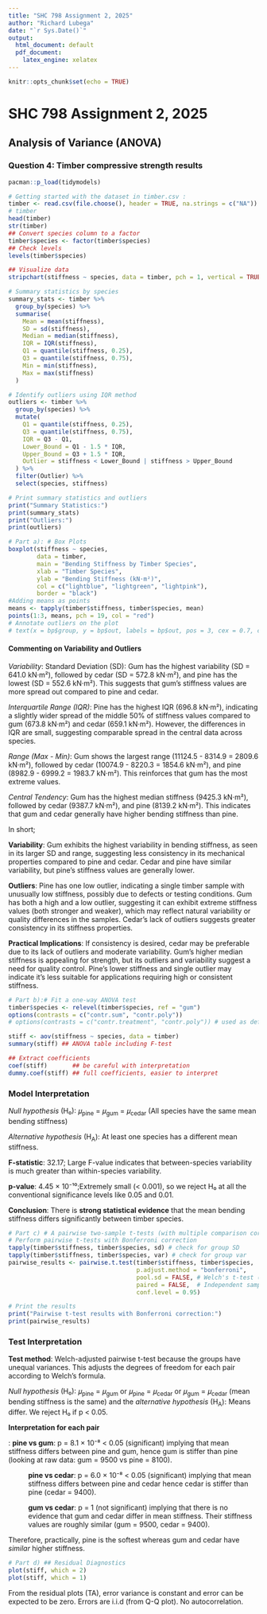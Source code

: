 ```yaml
---
title: "SHC 798 Assignment 2, 2025"
author: "Richard Lubega"
date: "`r Sys.Date()`"
output:
  html_document: default
  pdf_document:
    latex_engine: xelatex
---
```


```r
knitr::opts_chunk$set(echo = TRUE)

```

# SHC 798 Assignment 2, 2025

## Analysis of Variance (ANOVA)

### Question 4: Timber compressive strength results

```r
pacman::p_load(tidymodels)

# Getting started with the dataset in timber.csv :
timber <- read.csv(file.choose(), header = TRUE, na.strings = c("NA"))
# timber
head(timber)
str(timber)
## Convert species column to a factor
timber$species <- factor(timber$species)
## Check levels
levels(timber$species)

## Visualize data
stripchart(stiffness ~ species, data = timber, pch = 1, vertical = TRUE)

# Summary statistics by species
summary_stats <- timber %>%
  group_by(species) %>%
  summarise(
    Mean = mean(stiffness),
    SD = sd(stiffness),
    Median = median(stiffness),
    IQR = IQR(stiffness),
    Q1 = quantile(stiffness, 0.25),
    Q3 = quantile(stiffness, 0.75),
    Min = min(stiffness),
    Max = max(stiffness)
  )

# Identify outliers using IQR method
outliers <- timber %>%
  group_by(species) %>%
  mutate(
    Q1 = quantile(stiffness, 0.25),
    Q3 = quantile(stiffness, 0.75),
    IQR = Q3 - Q1,
    Lower_Bound = Q1 - 1.5 * IQR,
    Upper_Bound = Q3 + 1.5 * IQR,
    Outlier = stiffness < Lower_Bound | stiffness > Upper_Bound
  ) %>%
  filter(Outlier) %>%
  select(species, stiffness)

# Print summary statistics and outliers
print("Summary Statistics:")
print(summary_stats)
print("Outliers:")
print(outliers)

# Part a): # Box Plots
boxplot(stiffness ~ species,
        data = timber,
        main = "Bending Stiffness by Timber Species",
        xlab = "Timber Species",
        ylab = "Bending Stiffness (kN·m²)",
        col = c("lightblue", "lightgreen", "lightpink"),
        border = "black")
#Adding means as points
means <- tapply(timber$stiffness, timber$species, mean)
points(1:3, means, pch = 19, col = "red")
# Annotate outliers on the plot
# text(x = bp$group, y = bp$out, labels = bp$out, pos = 3, cex = 0.7, col = "darkblue")
```

#### **Commenting on Variability and Outliers**

*Variability*: Standard Deviation (SD): Gum has the highest variability (SD = 641.0 kN·m²), followed by cedar (SD = 572.8 kN·m²), and pine has the lowest (SD = 552.6 kN·m²). This suggests that gum's stiffness values are more spread out compared to pine and cedar.

*Interquartile Range (IQR)*: Pine has the highest IQR (696.8 kN·m²), indicating a slightly wider spread of the middle 50% of stiffness values compared to gum (673.8 kN·m²) and cedar (659.1 kN·m²). However, the differences in IQR are small, suggesting comparable spread in the central data across species.

*Range (Max - Min)*: Gum shows the largest range (11124.5 - 8314.9 = 2809.6 kN·m²), followed by cedar (10074.9 - 8220.3 = 1854.6 kN·m²), and pine (8982.9 - 6999.2 = 1983.7 kN·m²). This reinforces that gum has the most extreme values.

*Central Tendency*: Gum has the highest median stiffness (9425.3 kN·m²), followed by cedar (9387.7 kN·m²), and pine (8139.2 kN·m²). This indicates that gum and cedar generally have higher bending stiffness than pine.

In short;

**Variability**: Gum exhibits the highest variability in bending stiffness, as seen in its larger SD and range, suggesting less consistency in its mechanical properties compared to pine and cedar. Cedar and pine have similar variability, but pine’s stiffness values are generally lower.

**Outliers**: Pine has one low outlier, indicating a single timber sample with unusually low stiffness, possibly due to defects or testing conditions. Gum has both a high and a low outlier, suggesting it can exhibit extreme stiffness values (both stronger and weaker), which may reflect natural variability or quality differences in the samples. Cedar’s lack of outliers suggests greater consistency in its stiffness properties.

**Practical Implications**: If consistency is desired, cedar may be preferable due to its lack of outliers and moderate variability. Gum’s higher median stiffness is appealing for strength, but its outliers and variability suggest a need for quality control. Pine’s lower stiffness and single outlier may indicate it’s less suitable for applications requiring high or consistent stiffness.

```r
# Part b):# Fit a one-way ANOVA test
timber$species <- relevel(timber$species, ref = "gum")
options(contrasts = c("contr.sum", "contr.poly"))
# options(contrasts = c("contr.treatment", "contr.poly")) # used as default anyway

stiff <- aov(stiffness ~ species, data = timber)
summary(stiff) ## ANOVA table including F-test

## Extract coefficients
coef(stiff)       ## be careful with interpretation
dummy.coef(stiff) ## full coefficients, easier to interpret
```

### **Model Interpretation**

*Null hypothesis* (H₀): 𝜇~pine~ = 𝜇~gum~ = 𝜇~cedar~ (All species have the same mean bending stiffness)

*Alternative hypothesis* (H~A~): At least one species has a different mean stiffness.

**F-statistic**: 32.17; Large F-value indicates that between-species variability is much greater than within-species variability.

**p-value**: 4.45 × 10⁻¹⁰;Extremely small (\< 0.001), so we reject H₀ at all the conventional significance levels like 0.05 and 0.01.

**Conclusion**: There is **strong statistical evidence** that the mean bending stiffness differs significantly between timber species.

```r
# Part c) # A pairwise two-sample t-tests (with multiple comparison correction)
# Perform pairwise t-tests with Bonferroni correction
tapply(timber$stiffness, timber$species, sd) # check for group SD
tapply(timber$stiffness, timber$species, var) # check for group var
pairwise_results <- pairwise.t.test(timber$stiffness, timber$species, 
                                    p.adjust.method = "bonferroni", 
                                    pool.sd = FALSE, # Welch's t-test (unequal variances)
                                    paired = FALSE,  # Independent samples
                                    conf.level = 0.95)

# Print the results
print("Pairwise t-test results with Bonferroni correction:")
print(pairwise_results)

```

### **Test Interpretation**

**Test method**: Welch-adjusted pairwise t-test because the groups have unequal variances. This adjusts the degrees of freedom for each pair according to Welch’s formula.

*Null hypothesis* (H₀): 𝜇~pine~ = 𝜇~gum~ or 𝜇~pine~ = 𝜇~cedar~ or 𝜇~gum~ = 𝜇~cedar~ (mean bending stiffness is the same) and the *alternative hypothesis* (H~A~): Means differ. We reject H₀ if p \< 0.05.

**Interpretation for each pair**


:   **pine vs gum**: p = 8.1 × 10⁻⁸ \< 0.05 (significant) implying that mean stiffness differs between pine and gum, hence gum is stiffer than pine (looking at raw data: gum = 9500 vs pine = 8100).

:   **pine vs cedar**: p = 6.0 × 10⁻⁸ \< 0.05 (significant) implying that mean stiffness differs between pine and cedar hence cedar is stiffer than pine (cedar = 9400).

:   **gum vs cedar**: p = 1 (not significant) implying that there is no evidence that gum and cedar differ in mean stiffness. Their stiffness values are roughly similar (gum = 9500, cedar = 9400).

Therefore, practically, pine is the softest whereas gum and cedar have *similar* higher stiffness.

```r
# Part d) ## Residual Diagnostics
plot(stiff, which = 2)
plot(stiff, which = 1)

```

From the residual plots (TA), error variance is constant and error can be expected to be zero. Errors are i.i.d (from Q-Q plot). No autocorrelation.
